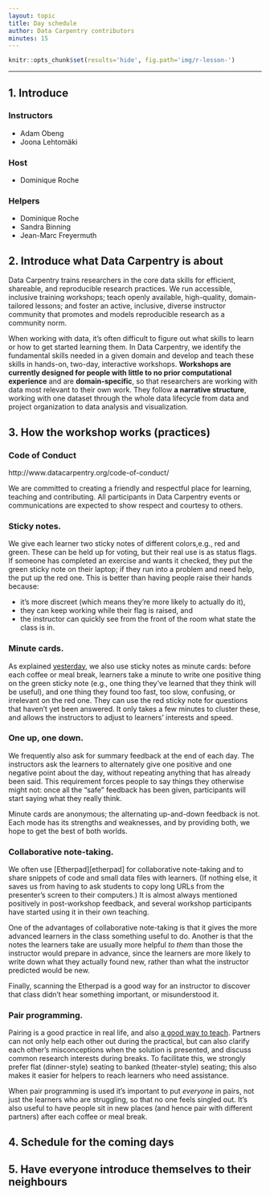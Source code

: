 ```yaml
---
layout: topic
title: Day schedule
author: Data Carpentry contributors
minutes: 15
---
```


```r
knitr::opts_chunk$set(results='hide', fig.path='img/r-lesson-')
```

------------
 
## 1. Introduce 
	
### Instructors

+ Adam Obeng
+ Joona Lehtomäki 

### Host

+ Dominique Roche

### Helpers

+ Dominique Roche
+ Sandra Binning
+ Jean-Marc Freyermuth

## 2. Introduce what Data Carpentry is about

Data Carpentry trains researchers in the core data skills for efficient, 
shareable, and reproducible research practices. We run accessible, 
inclusive training workshops; teach openly available, high-quality, 
domain-tailored lessons; and foster an active, inclusive, diverse 
instructor community that promotes and models reproducible research as 
a community norm.

When working with data, it’s often difficult to figure out what 
skills to learn or how to get started learning them. In Data Carpentry, 
we identify the fundamental skills needed in a given domain and 
develop and teach these skills in hands-on, two-day, interactive 
workshops. **Workshops are currently designed for people with little to no prior computational experience** and are **domain-specific**, so that 
researchers are working with data most relevant to their own work. 
They follow **a narrative structure**, working with one dataset through 
the whole data lifecycle from data and project organization to data 
analysis and visualization.

## 3. How the workshop works (practices)

### Code of Conduct

http://www.datacarpentry.org/code-of-conduct/

We are committed to creating a friendly and respectful place for learning, 
teaching and contributing. All participants in Data Carpentry events or 
communications are expected to show respect and courtesy to others.

### Sticky notes.

We give each learner two sticky notes of different colors,e.g., red and green. 
These can be held up for voting, but their real use is as status flags.
If someone has completed an exercise and wants it checked, they put the green 
sticky note on their laptop; if they run into a problem and need help, the put 
up the red one. This is better than having people raise their hands because:

* it's more discreet (which means they're more likely to actually do it),
* they can keep working while their flag is raised, and
* the instructor can quickly see from the front of the room what state the class 
is in.

### Minute cards.

As explained [yesterday]({{ page.root }}/06-summarize/), we also use sticky 
notes as minute cards: before each coffee or meal break, learners take a minute 
to write one positive thing on the green sticky note (e.g., one thing they've 
learned that they think will be useful), and one thing they found too fast, too 
slow, confusing, or irrelevant on the red one.  They can use the red sticky 
note for questions that haven't yet been answered.  It only takes a few minutes 
to cluster these, and allows the instructors to adjust to learners' interests 
and speed.

### One up, one down. 

We frequently also ask for summary feedback at the end of each day. The 
instructors ask the learners to alternately give one positive and one negative 
point about the day, without repeating anything that has already been said. 
This requirement forces people to say things they otherwise might not: once 
all the "safe" feedback has been given, participants will start saying what 
they really think.

Minute cards are anonymous; the alternating up-and-down feedback is not.
Each mode has its strengths and weaknesses, and by providing both, we hope 
to get the best of both worlds.

### Collaborative note-taking.

We often use [Etherpad][etherpad] for collaborative note-taking and to share 
snippets of code and small data files with learners. (If nothing else, it 
saves us from having to ask students to copy long URLs from the presenter's 
screen to their computers.) It is almost always mentioned positively in 
post-workshop feedback, and several workshop participants have started using 
it in their own teaching.

One of the advantages of collaborative note-taking is that it gives the more 
advanced learners in the class something useful to do. Another is that the 
notes the learners take are usually more helpful *to them* than those the 
instructor would prepare in advance, since the learners are more likely to 
write down what they actually found new, rather than what the instructor 
predicted would be new.

Finally, scanning the Etherpad is a good way for an instructor to discover 
that class didn't hear something important, or misunderstood it.

### Pair programming.

Pairing is a good practice in real life, and also [a good way to teach]({{ page.root }}/files/papers/porter-what-works-2013.pdf). Partners can not only help each 
other out during the practical, but can also clarify each other's 
misconceptions when the solution is presented, and discuss common research 
interests during breaks. To facilitate this, we strongly prefer flat 
(dinner-style) seating to banked (theater-style) seating; this also 
makes it easier for helpers to reach learners who need assistance.

When pair programming is used it's important to put *everyone* in pairs, 
not just the learners who are struggling, so that no one feels singled 
out. It's also useful to have people sit in new places (and hence pair 
with different partners) after each coffee or meal break.

## 4. Schedule for the coming days

## 5. Have everyone introduce themselves to their neighbours
